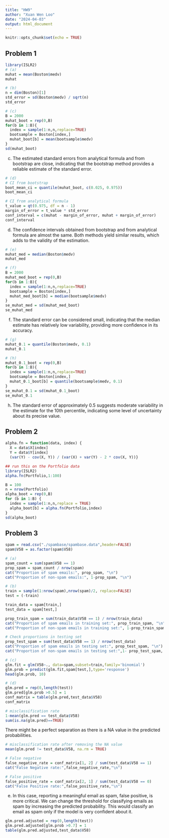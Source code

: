 ```yaml
---
title: "HW9"
author: "Xuan Wen Loo"
date: "2024-04-03"
output: html_document
---
```


```r
knitr::opts_chunk$set(echo = TRUE)
```

## Problem 1

```r
library(ISLR2)
# (a)
muhat = mean(Boston$medv)
muhat

# (b)
n = dim(Boston)[1]
std_error = sd(Boston$medv) / sqrt(n)
std_error

# (c)
B = 2000
muhat_boot = rep(0,B)
for(b in 1:B){
  index = sample(1:n,n,replace=TRUE)
  bootsample = Boston[index,]
  muhat_boot[b] = mean(bootsample$medv)
}
sd(muhat_boot)
```

c. The estimated standard errors from analytical formula and from bootstrap are close, indicating that the bootstrap method provides a reliable estimate of the standard error.

```r
# (d)
# CI from bootstrap
boot_mean_ci = quantile(muhat_boot, c(0.025, 0.975))
boot_mean_ci

# CI from analytical formula
t_value = qt(0.975, df = n - 1)
margin_of_error = t_value * std_error
conf_interval = c(muhat - margin_of_error, muhat + margin_of_error)
conf_interval
```

d. The confidence intervals obtained from bootstrap and from analytical formula are almost the same. Both methods yield similar results, which adds to the validity of the estimation. 

```r
# (e)
muhat_med = median(Boston$medv)
muhat_med

# (f)
B = 2000
muhat_med_boot = rep(0,B)
for(b in 1:B){
  index = sample(1:n,n,replace=TRUE)
  bootsample = Boston[index,]
  muhat_med_boot[b] = median(bootsample$medv)
}
se_muhat_med = sd(muhat_med_boot)
se_muhat_med
```

f. The standard error can be considered small, indicating that the median estimate has relatively low variability, providing more confidence in its accuracy.

```r
# (g)
muhat_0.1 = quantile(Boston$medv, 0.1)
muhat_0.1

# (h)
muhat_0.1_boot = rep(0,B)
for(b in 1:B){
  index = sample(1:n,n,replace=TRUE)
  bootsample = Boston[index,]
  muhat_0.1_boot[b] = quantile(bootsample$medv, 0.1)
}
se_muhat_0.1 = sd(muhat_0.1_boot)
se_muhat_0.1
```

h. The standard error of approximately 0.5 suggests moderate variability in the estimate for the 10th percentile, indicating some level of uncertainty about its precise value.

## Problem 2

```r
alpha.fn = function(data, index) {
  X = data$X[index]
  Y = data$Y[index]
  (var(Y) - cov(X, Y)) / (var(X) + var(Y) - 2 * cov(X, Y))}

## run this on the Portfolio data
library(ISLR2)
alpha.fn(Portfolio,1:100)

B = 100
n = nrow(Portfolio)
alpha_boot = rep(0,B)
for (b in 1:B) {
  index = sample(1:n,n,replace = TRUE)
  alpha_boot[b] = alpha.fn(Portfolio,index)
}
sd(alpha_boot)
```


## Problem 3

```r
spam = read.csv("./spambase/spambase.data",header=FALSE)
spam$V58 = as.factor(spam$V58)

# (a)
spam_count = sum(spam$V58 == 1)
prop_spam = spam_count / nrow(spam)
cat("Proportion of spam emails:", prop_spam, "\n")
cat("Proportion of non-spam emails:", 1-prop_spam, "\n")

```

```r
# (b)
train = sample(1:nrow(spam),nrow(spam)/2, replace=FALSE)
test = (-train)

train_data = spam[train,]
test_data = spam[test,]

prop_train_spam = sum(train_data$V58 == 1) / nrow(train_data)
cat("Proportion of spam emails in training set:", prop_train_spam, "\n")
cat("Proportion of non-spam emails in training set:", 1-prop_train_spam, "\n")

# Check proportions in testing set
prop_test_spam = sum(test_data$V58 == 1) / nrow(test_data)
cat("Proportion of spam emails in testing set:", prop_test_spam, "\n")
cat("Proportion of non-spam emails in testing set:",1- prop_test_spam, "\n")
```

```r
# (c)
glm.fit = glm(V58~., data=spam,subset=train,family='binomial')
glm.prob = predict(glm.fit,spam[test,],type='response') 
head(glm.prob, 10)
```

```r
# (d)
glm.pred = rep(0,length(test))
glm.pred[glm.prob >0.5] = 1
conf_matrix = table(glm.pred,test_data$V58) 
conf_matrix

# misclassification rate
1-mean(glm.pred == test_data$V58)
sum(is.na(glm.pred)==TRUE)
```

There might be a perfect separation as there is a NA value in the predicted probabilities.

```r
# misclassification rate after removing the NA value
mean(glm.pred != test_data$V58, na.rm = TRUE)
```

```r
# False negative
false_negative_rate = conf_matrix[1, 2] / sum(test_data$V58 == 1)
cat("False Negative rate:",false_negative_rate,"\n")

# False positive
false_positive_rate = conf_matrix[2, 1] / sum(test_data$V58 == 0)
cat("False Positive rate:",false_positive_rate,"\n")
```

e. In this case, reporting a meaningful email as spam, false positive, is more critical. We can change the threshold for classifying emails as spam by increasing the predicted probability. This would classify an email as spam only if the model is very confident about it.

```r
glm.pred.adjusted = rep(0,length(test))
glm.pred.adjusted[glm.prob >0.7] = 1
table(glm.pred.adjusted,test_data$V58) 
```

